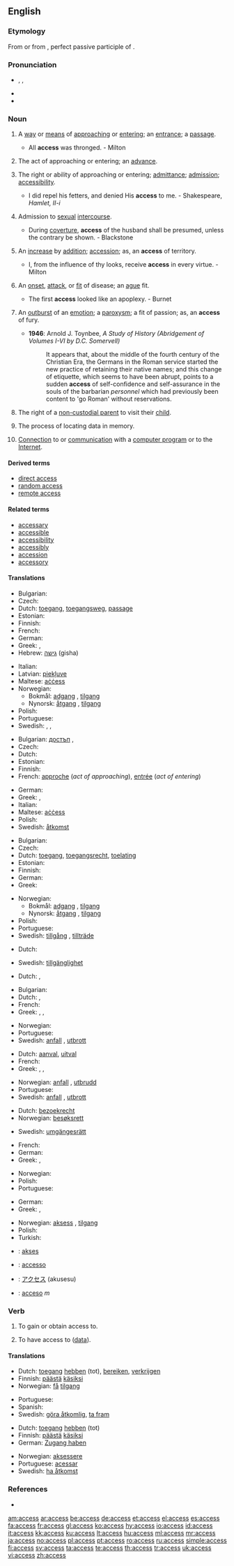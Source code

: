 ==English==

{{rank|ordinary|forms|complete|949|access|ways|grave|serious}}

===Etymology===
From {{etyl|fr}} {{term|accès|lang=fr}} or from {{etyl|la}} {{term|accessus|lang=la}}, perfect passive participle of {{term|accedo|accēdō|approach; accede|lang=la}}.

===Pronunciation===
* {{enPR|ăkʹsĕs}}, {{IPA|/ˈæk.sɛs/}}, {{SAMPA|/"{ksEs/}}
* {{audio|en-us-access.ogg|Audio (US)}}
* {{hyphenation|ac|cess}}

===Noun===
{{en-noun|es|-}}

# {{uncountable}} A [[way]] or [[means]] of [[approach]]ing or [[enter]]ing; an [[entrance]]; a [[passage]].
#* All '''access''' was thronged. - Milton
# {{uncountable}} The act of approaching or entering; an [[advance]].
# {{uncountable}} The right or ability of approaching or entering; [[admittance]]; [[admission]]; [[accessibility]].
#* I did repel his fetters, and denied His '''access''' to me. - Shakespeare, ''Hamlet, II-i''
# {{uncountable}} Admission to [[sexual]] [[intercourse]].
#* During [[coverture]], '''access''' of the husband shall be presumed, unless the contrary be shown. - Blackstone
# {{countable}} An [[increase]] by [[addition]]; [[accession]]; as, an '''access''' of territory.
#* I, from the influence of thy looks, receive '''access''' in every virtue. - Milton
# {{countable}} An [[onset]], [[attack]], or [[fit]] of disease; an [[ague]] fit.
#* The first '''access''' looked like an apoplexy. - Burnet
# {{countable}} An [[outburst]] of an [[emotion]]; a [[paroxysm]]; a fit of passion; as, an '''access''' of fury.
#* '''1946''': Arnold J. Toynbee, ''A Study of History (Abridgement of Volumes I-VI by D.C. Somervell)''
#*: It appears that, about the middle of the fourth century of the Christian Era, the Germans in the Roman service started the new practice of retaining their native names; and this change of etiquette, which seems to have been abrupt, points to a sudden '''access''' of self-confidence and self-assurance in the souls of the barbarian ''personnel'' which had previously been content to 'go Roman' without reservations.
# {{uncountable}} {{legal}} The right of a [[non-custodial parent]] to visit their [[child]].
# {{uncountable}} {{computing}} The process of locating data in memory.
# {{uncountable}} {{internet}} [[connection|Connection]] to or [[communication]] with a [[computer program]] or to the [[Internet]].

====Derived terms====
* [[direct access]]
* [[random access]]
* [[remote access]]

====Related terms====
* [[accessary]]
* [[accessible]]
* [[accessibility]]
* [[accessibly]]
* [[accession]]
* [[accessory]]

====Translations====
{{trans-top|a way or means of approaching}}
* Bulgarian: {{t+|bg|достъп|m|sc=Cyrl}}
* Czech: {{t-|cs|přístup|m}}
* Dutch: [[toegang]], [[toegangsweg]], [[passage]]
* Estonian: {{t|et|pääs}}
* Finnish: {{t-|fi|pääsy}}
* French: {{t+|fr|accès|m}}
* German: {{t+|de|Zugang|m}}
* Greek: {{t+|el|πρόσβαση|f|sc=Grek}}, {{t+|el|προσπέλαση|f|sc=Grek}}
* Hebrew: [[גישה]] (gisha)
{{trans-mid}}
* Italian: {{t+|it|accesso|m}}
* Latvian: [[piekļuve]]
* Maltese: [[aċċess]]
* Norwegian:
** Bokmål: [[adgang]] {{m}}, [[tilgang]] {{m}}
** Nynorsk: [[åtgang]] {{m}}, [[tilgang]] {{m}}
* Polish: {{t+|pl|dostęp|m}}
* Portuguese: {{t+|pt|acesso|m}}
* Swedish: {{t-|sv|ingång|c}}, {{t-|sv|passage|c}}, {{t+|sv|väg|c}}
{{trans-bottom}}

{{trans-top|the act of approaching or entering}}
* Bulgarian: [[достъп]] {{m}},  {{t|bg|подход|sc=Cyrl}}
* Czech: {{t-|cs|přístup|m}}
* Dutch: {{t-|nl|benadering}}
* Estonian: {{t|et|pääs}}
* Finnish: {{t-|fi|pääsy}}
* French: [[approche]] {{f}} (''act of approaching''), [[entrée#French|entrée]] {{f}} (''act of entering'')
{{trans-mid}}
* German: {{t+|de|Zugang|m}}
* Greek: {{t+|el|πρόσβαση|f|sc=Grek}}, {{t+|el|προσπέλαση|f|sc=Grek}}
* Italian: {{t+|it|accesso|m}}
* Maltese: [[aċċess]]
* Polish: {{t+|pl|dostęp|m}}
* Swedish: [[åtkomst]] {{c}}
{{trans-bottom}}

{{trans-top|the right or ability of approaching or entering}}
* Bulgarian: {{t|bg|достъп|sc=Cyrl}}
* Czech: {{t-|cs|přístup|m}}
* Dutch: [[toegang]], [[toegangsrecht]], [[toelating]]
* Estonian: {{t|et|pääs}}
* Finnish: {{t-|fi|pääsy}}
* German: {{t+|de|Zugang|m}}
* Greek: {{t+|el|ελευθεροκοινωνία|f|sc=Grek}}
{{trans-mid}}
* Norwegian:
** Bokmål: [[adgang]] {{m}}, [[tilgang]] {{m}}
** Nynorsk: [[åtgang]] {{m}}, [[tilgang]] {{m}}
* Polish: {{t+|pl|dostęp|m}}
* Portuguese: {{t+|pt|acesso|m}}
* Swedish: [[tillgång]] {{c}}, [[tillträde]] {{c}}
{{trans-bottom}}

{{trans-top|admission to sexual intercourse}}
* Dutch: {{t-|nl|instemming}}
{{trans-mid}}
* Swedish: [[tillgänglighet]] {{c}}
{{trans-bottom}}

{{trans-top|an increase by addition}}
* Dutch: {{t+|nl|toevoeging}}, {{t+|nl|aanwinst}}
{{trans-mid}}
{{trans-bottom}}

{{trans-top|an onset, attack or fit of disease}}
* Bulgarian: {{t|bg|пристъп|sc=Cyrl}}
* Dutch: {{t+|nl|toeval}}, {{t+|nl|aanval}}
* French: {{t+|fr|accès|m}}
* Greek: {{t+|el|παροξυσμός|m|sc=Grek}}, {{t+|el|ξέσπασμα|n|sc=Grek}}, {{t+|el|έκρηξη|f|sc=Grek}}
{{trans-mid}}
* Norwegian: {{t+|no|anfall|n}}
* Portuguese: {{t+|pt|acesso|m}}
* Swedish: [[anfall]] {{n}}, [[utbrott]] {{n}}
{{trans-bottom}}

{{trans-top|an outburst of an emotion}}
* Dutch: [[aanval]], [[uitval]]
* French: {{t+|fr|accès|m}}
* Greek: {{t+|el|παροξυσμός|m|sc=Grek}}, {{t+|el|ξέσπασμα|n|sc=Grek}}, {{t+|el|έκρηξη|f|sc=Grek}}
{{trans-mid}}
* Norwegian: [[anfall]] {{n}}, [[utbrudd]] {{n}}
* Portuguese: {{t+|pt|acesso|m}}
* Swedish: [[anfall]] {{n}}, [[utbrott]] {{n}}
{{trans-bottom}}

{{trans-top|the right to visit one's child}}
* Dutch: [[bezoekrecht]] {{n}}
* Norwegian: [[besøksrett]] {{m}}
{{trans-mid}}
* Swedish: [[umgängesrätt]] {{c}}
{{trans-bottom}}

{{trans-top|in computing: the process of locating data in memory}}
* French: {{t+|fr|accès|m}}
* German: {{t+|de|Zugriff|m}}
* Greek: {{t+|el|πρόσβαση|f|sc=Grek}}, {{t+|el|προσπέλαση|f|sc=Grek}}
{{trans-mid}}
* Norwegian: {{t+|no|aksess|m}}
* Polish: {{t+|pl|dostęp|m}}
* Portuguese: {{t+|pt|acesso|m}}
{{trans-bottom}}

{{trans-top|communication with a computer program or the Internet}}
* German: {{t+|de|Zugriff|m}}
* Greek: {{t+|el|πρόσβαση|f|sc=Grek}}, {{t+|el|προσπέλαση|f|sc=Grek}}
{{trans-mid}}
* Norwegian: [[aksess]] {{m}}, [[tilgang]] {{m}}
* Polish: {{t+|pl|dostęp|m}}
* Turkish: {{t|tr|erişim}}
{{trans-bottom}}

{{checktrans-top}}
* {{ttbc|Indonesian}}: [[akses]]
* {{ttbc|Interlingua}}: [[accesso]]
{{trans-mid}}
* {{ttbc|Japanese}}: [[アクセス]] (akusesu)
* {{ttbc|Spanish}}: [[acceso]] ''m''
{{trans-bottom}}

===Verb===
{{en-verb|access|es}}

# {{transitive}} To gain or obtain access to.
# {{transitive}} {{computing}} To have access to ([[data]]).

====Translations====
{{trans-top|to gain or obtain access to}}
* Dutch: [[toegang]] [[hebben]] (tot), [[bereiken]], [[verkrijgen]]
* Finnish: [[päästä]] [[käsiksi]]
* Norwegian: [[få]] [[tilgang]]
{{trans-mid}}
* Portuguese: {{t+|pt|acessar}}
* Spanish: {{t-|es|acceder}}
* Swedish: [[göra åtkomlig]], [[ta fram]]
{{trans-bottom}}

{{trans-top|computing: to have access to (data)}}
* Dutch: [[toegang]] [[hebben]] (tot)
* Finnish: [[päästä]] [[käsiksi]]
* German: [[Zugang haben]]
{{trans-mid}}
* Norwegian: [[aksessere]]
* Portuguese: [[acessar]]
* Swedish: [[ha åtkomst]]
{{trans-bottom}}

===References===
* {{R:1913}}

[[am:access]]
[[ar:access]]
[[be:access]]
[[de:access]]
[[et:access]]
[[el:access]]
[[es:access]]
[[fa:access]]
[[fr:access]]
[[gl:access]]
[[ko:access]]
[[hy:access]]
[[io:access]]
[[id:access]]
[[it:access]]
[[kk:access]]
[[ku:access]]
[[lt:access]]
[[hu:access]]
[[ml:access]]
[[mr:access]]
[[ja:access]]
[[no:access]]
[[pl:access]]
[[pt:access]]
[[ro:access]]
[[ru:access]]
[[simple:access]]
[[fi:access]]
[[sv:access]]
[[ta:access]]
[[te:access]]
[[th:access]]
[[tr:access]]
[[uk:access]]
[[vi:access]]
[[zh:access]]